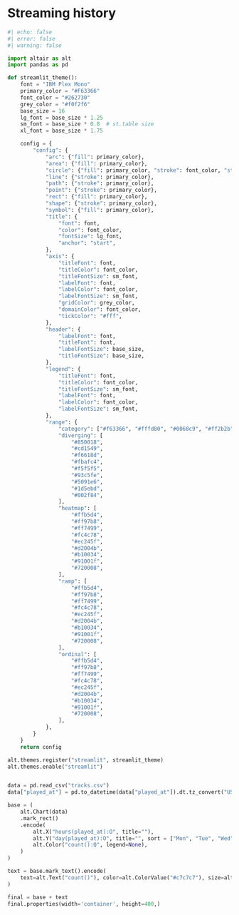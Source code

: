 # Streaming history

```python
#| echo: false
#| error: false
#| warning: false

import altair as alt
import pandas as pd

def streamlit_theme():
    font = "IBM Plex Mono"
    primary_color = "#F63366"
    font_color = "#262730"
    grey_color = "#f0f2f6"
    base_size = 16
    lg_font = base_size * 1.25
    sm_font = base_size * 0.8  # st.table size
    xl_font = base_size * 1.75

    config = {
        "config": {
            "arc": {"fill": primary_color},
            "area": {"fill": primary_color},
            "circle": {"fill": primary_color, "stroke": font_color, "strokeWidth": 0.5},
            "line": {"stroke": primary_color},
            "path": {"stroke": primary_color},
            "point": {"stroke": primary_color},
            "rect": {"fill": primary_color},
            "shape": {"stroke": primary_color},
            "symbol": {"fill": primary_color},
            "title": {
                "font": font,
                "color": font_color,
                "fontSize": lg_font,
                "anchor": "start",
            },
            "axis": {
                "titleFont": font,
                "titleColor": font_color,
                "titleFontSize": sm_font,
                "labelFont": font,
                "labelColor": font_color,
                "labelFontSize": sm_font,
                "gridColor": grey_color,
                "domainColor": font_color,
                "tickColor": "#fff",
            },
            "header": {
                "labelFont": font,
                "titleFont": font,
                "labelFontSize": base_size,
                "titleFontSize": base_size,
            },
            "legend": {
                "titleFont": font,
                "titleColor": font_color,
                "titleFontSize": sm_font,
                "labelFont": font,
                "labelColor": font_color,
                "labelFontSize": sm_font,
            },
            "range": {
                "category": ["#f63366", "#fffd80", "#0068c9", "#ff2b2b", "#09ab3b"],
                "diverging": [
                    "#850018",
                    "#cd1549",
                    "#f6618d",
                    "#fbafc4",
                    "#f5f5f5",
                    "#93c5fe",
                    "#5091e6",
                    "#1d5ebd",
                    "#002f84",
                ],
                "heatmap": [
                    "#ffb5d4",
                    "#ff97b8",
                    "#ff7499",
                    "#fc4c78",
                    "#ec245f",
                    "#d2004b",
                    "#b10034",
                    "#91001f",
                    "#720008",
                ],
                "ramp": [
                    "#ffb5d4",
                    "#ff97b8",
                    "#ff7499",
                    "#fc4c78",
                    "#ec245f",
                    "#d2004b",
                    "#b10034",
                    "#91001f",
                    "#720008",
                ],
                "ordinal": [
                    "#ffb5d4",
                    "#ff97b8",
                    "#ff7499",
                    "#fc4c78",
                    "#ec245f",
                    "#d2004b",
                    "#b10034",
                    "#91001f",
                    "#720008",
                ],
            },
        }
    }
    return config

alt.themes.register("streamlit", streamlit_theme)
alt.themes.enable("streamlit")


data = pd.read_csv("tracks.csv")
data["played_at"] = pd.to_datetime(data["played_at"]).dt.tz_convert("US/Pacific")

base = (
    alt.Chart(data)
    .mark_rect()
    .encode(
        alt.X("hours(played_at):O", title=""),
        alt.Y("day(played_at):O", title="", sort = ["Mon", "Tue", "Wed", "Thu", "Fri", "Sat", "Sun"]),
        alt.Color("count():Q", legend=None),
    )
)

text = base.mark_text().encode(
    text=alt.Text("count()"), color=alt.ColorValue("#c7c7c7"), size=alt.SizeValue(15)
)

final = base + text
final.properties(width='container', height=400,)
```
